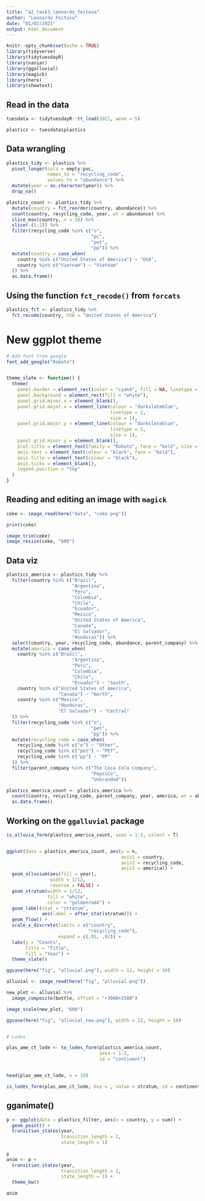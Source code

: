 ```yaml
---
title: "a2_task3_leonardo_feitosa"
author: "Leonardo Feitosa"
date: "01/02/2021"
output: html_document
---
```


```r
knitr::opts_chunk$set(echo = TRUE)
library(tidyverse)
library(tidytuesdayR)
library(naniar)
library(ggalluvial)
library(magick)
library(here)
library(showtext)
```

## Read in the data
```r
tuesdata <- tidytuesdayR::tt_load(2021, week = 5)

plastics <- tuesdata$plastics
```

## Data wrangling

```r
plastics_tidy <- plastics %>% 
  pivot_longer(cols = empty:pvc,
               names_to = "recycling_code",
               values_to = "abundance") %>% 
  mutate(year = as.character(year)) %>% 
  drop_na()

plastics_count <- plastics_tidy %>%
  mutate(country = fct_reorder(country, abundance)) %>% 
  count(country, recycling_code, year, wt = abundance) %>% 
  slice_max(country, n = 20) %>% 
  slice(-(1:2)) %>%
  filter(recycling_code %in% c("o",
                               "pc",
                               "pet",
                               "pp")) %>% 
  mutate(country = case_when(
    country %in% c("United States of America") ~ "USA",
    country %in% c("Vietnam") ~ "Vietnam"
  )) %>% 
  as.data.frame()
```

## Using the function `fct_recode()` from `forcats`

```r
plastics_fct <- plastics_tidy %>% 
  fct_recode(country, USA = "United States of America")
```

# New ggplot theme

```r
# Add font from google
font_add_google("Roboto")


theme_slate <- function() {
  theme(
    panel.border = element_rect(color = "cyan4", fill = NA, linetype = "solid"),
    panel.background = element_rect(fill = "white"),
    panel.grid.minor.x = element_blank(),
    panel.grid.major.x = element_line(colour = "darkslateblue",
                                      linetype = 2,
                                      size = 1),
    panel.grid.major.y = element_line(colour = "darkslateblue",
                                      linetype = 2,
                                      size = 1),
    panel.grid.minor.y = element_blank(),
    plot.title = element_text(family = "Roboto", face = "bold", size = 15),
    axis.text = element_text(colour = "black", face = "bold"),
    axis.title = element_text(colour = "black"),
    axis.ticks = element_blank(),
    legend.position = "top"
  )
}
```


## Reading and editing an image with `magick`

```r
coke <- image_read(here("data", "coke.png"))

print(coke)

image_trim(coke)
image_resize(coke, "600")
```


## Data viz

```r
plastics_america <- plastics_tidy %>% 
  filter(country %in% c("Brazil",
                        "Argentina",
                        "Peru",
                        "Colombia",
                        "Chile",
                        "Ecuador",
                        "Mexico",
                        "United States of America",
                        "Canada",
                        "El Salvador",
                        "Honduras")) %>% 
  select(country, year, recycling_code, abundance, parent_company) %>% 
  mutate(america = case_when(
    country %in% c("Brazil",
                        "Argentina",
                        "Peru",
                        "Colombia",
                        "Chile",
                        "Ecuador") ~ "South",
    country %in% c("United States of America",
                   "Canada") ~ "North",
    country %in% c("Mexico",
                   "Honduras",
                   "El Salvador") ~ "Central"
  )) %>% 
  filter(recycling_code %in% c("o",
                               "pet",
                               "pp")) %>% 
  mutate(recycling_code = case_when(
    recycling_code %in% c("o") ~ "Other",
    recycling_code %in% c("pet") ~ "PET",
    recycling_code %in% c("pp") ~ "PP"
  )) %>% 
  filter(parent_company %in% c("The Coca Cola Company",
                               "PepsiCo",
                               "Unbranded"))

plastics_america_count <- plastics_america %>% 
  count(country, recycling_code, parent_company, year, america, wt = abundance) %>% 
  as.data.frame()
```


## Working on the `ggalluvial` package

```r
is_alluvia_form(plastics_america_count, axes = 1:3, silent = T)


ggplot(data = plastics_america_count, aes(y = n,
                                          axis1 = country,
                                          axis2 = recycling_code,
                                          axis3 = america)) +
  geom_alluvium(aes(fill = year), 
                width = 1/12,
                reverse = FALSE) +
  geom_stratum(width = 1/12,
               fill = "white",
               color = "goldenrod4") +
  geom_label(stat = "stratum", 
             aes(label = after_stat(stratum))) +
  geom_flow() +
  scale_x_discrete(limits = c("country", 
                              "recycling_code"), 
                   expand = c(.05, .02)) +
  labs(y = "Counts",
       title = "Title",
       fill = "Year") +
  theme_slate()

ggsave(here("fig", "alluvial.png"), width = 12, height = 10)

alluvial <- image_read(here("fig", "alluvial.png"))

new_plot <- alluvial %>% 
  image_composite(bottle, offset = "+3900+2500")

image_scale(new_plot, "600")

ggsave(here("fig", "alluvial_new.png"), width = 12, height = 10)


# Lodes

plas_ame_ct_lode <- to_lodes_form(plastics_america_count,
                                  axes = 1:2,
                                  id = "continent")


head(plas_ame_ct_lode, n = 10)

is_lodes_form(plas_ame_ct_lode, key = , value = stratum, id = continent, silent = TRUE)

```




## gganimate()

```r
p <- ggplot(data = plastics_filter, aes(x = country, y = sum)) +
  geom_point() +
  transition_states(year,
                    transition_length = 2,
                    state_length = 1)
  
p
anim <- p +
  transition_states(year,
                    transition_length = 2,
                    state_length = 1) +
  theme_bw()

anim
```
























